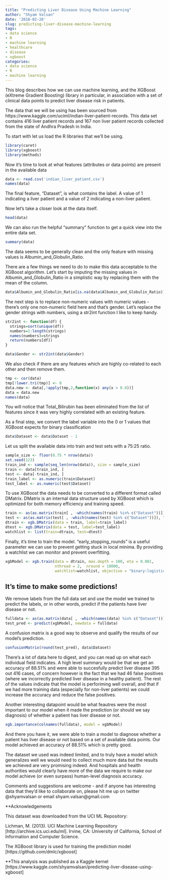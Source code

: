 ```yaml
---
title: "Predicting Liver Disease Using Machine Learning"
author: "Shyam Valsan"
date: '2018-02-28'
slug: predicting-liver-disease-machine-learning
tags:
- data science
- R
- machine learning
- healthcare
- disease
- xgboost
categories:
- data science
- R
- machine learning
---
```


This blog describes how we can use machine learning, and the XGBoost (eXtreme Gradient Boosting) library in particular, in association with a set of clinical data points to predict liver disease risk in patients. 

The data that we will be using has been sourced from https://www.kaggle.com/uciml/indian-liver-patient-records. This data set contains 416 liver patient records and 167 non liver patient records collected from the state of Andhra Pradesh in India. 

To start with let us load the R libraries that we'll be using.

```r
library(caret)
library(xgboost)
library(methods)
```

Now it's time to look at what features (attributes or data points) are present in the available data

```r
data <- read.csv('indian_liver_patient.csv')
names(data)
```

The final feature, "Dataset", is what contains the label. A value of 1 indicating a liver patient and a value of 2 indicating a non-liver patient.

Now let's take a closer look at the data itself. 

```r
head(data)
```

We can also run the helpful "summary" function to get a quick view into the entire data set.

```r
summary(data)
```

The data seems to be generally clean and the only feature with missing values is Albumin_and_Globulin_Ratio.


There are a few things we need to do to make this data acceptable to the XGBoost algorithm. Let's start by imputing the missing values in Albumin_and_Globulin_Ratio in a simplistic way by replacing them with the mean of the column.

```r
data$Albumin_and_Globulin_Ratio[is.na(data$Albumin_and_Globulin_Ratio)] <- mean(data$Albumin_and_Globulin_Ratio, na.rm = TRUE)
```

The next step is to replace non-numeric values with numeric values - there's only one non-numeric field here and that's gender. Let's replace the gender strings with numbers, using a str2int function I like to keep handy.

```r
str2int <- function(df) {
  strings=sort(unique(df))
  numbers=1:length(strings)
  names(numbers)=strings
  return(numbers[df])
}

data$Gender <- str2int(data$Gender)
```

We also check if there are any features which are highly co-related to each other and then remove them. 

```r
tmp <- cor(data)
tmp[!lower.tri(tmp)] <- 0
data.new <- data[,!apply(tmp,2,function(x) any(x > 0.8))]
data = data.new
names(data)
```

You will notice that Total_Bilirubin has been eliminated from the list of features since it was very highly correlated with an existing feature.

As a final step, we convert the label variable into the 0 or 1 values that XGBoost expects for binary classification

```r
data$Dataset <- data$Dataset - 1
```

Let us split the available data into train and test sets with a 75:25 ratio.

```r
sample_size <- floor(0.75 * nrow(data))
set.seed(123)
train_ind <- sample(seq_len(nrow(data)), size = sample_size)
train <- data[train_ind, ]
test <- data[-train_ind, ]
train_label <- as.numeric(train$Dataset)
test_label <- as.numeric(test$Dataset)
```

To use XGBoost the data needs to be converted to a different format called DMatrix. DMatrix is an internal data structure used by XGBoost which is optimized for both memory efficiency and training speed.

```r
train <- as(as.matrix(train[ , -which(names(train) %in% c("Dataset"))]), "dgCMatrix")
test <- as(as.matrix(test[ , -which(names(test) %in% c("Dataset"))]), "dgCMatrix")
dtrain <- xgb.DMatrix(data = train, label=train_label)
dtest <- xgb.DMatrix(data = test, label=test_label)    
watchlist <- list(train=dtrain, test=dtest)
```

Finally, it's time to train the model. "early_stopping_rounds" is a useful parameter we can use to prevent getting stuck in local minima. By providing a watchlist we can monitor and prevent overfitting.

```r
xgbModel <- xgb.train(data = dtrain, max.depth = 100, eta = 0.001, 
                      nthread = 2,  nround = 10000, 
                      watchlist=watchlist, objective = "binary:logistic", early_stopping_rounds = 300, verbose = FALSE)
```

## It's time to make some predictions!

We remove labels from the full data set and use the model we trained to predict the labels, or in other words, predict if the patients have liver disease or not.

```r
fulldata <- as(as.matrix(data[ , -which(names(data) %in% c("Dataset"))]), "dgCMatrix")
test_pred <- predict(xgbModel, newdata = fulldata)
```

A confusion matrix is a good way to observe and qualify the results of our model's prediction. 

```r
confusionMatrix(round(test_pred), data$Dataset)
```

There's a lot of data here to digest, and you can read up on what each individual field indicates. A high level summary would be that we get an accuracy of 88.51% and were able to succesfully predict liver disease 395 out 416 cases, of concern however is the fact that we had 46 false positives (where we incorrectly predicted liver disease in a healthy patient). The rest of the values indicate that the model is perforiming well overall, and that if we had more training data (especially for non-liver patients) we could increase the accuracy and reduce the false positives.

Another interesting datapoint would be what feautres were the most important to our model when it made the prediction (or should we say diagnosis) of whether a patient has liver disease or not. 

```r
xgb.importance(colnames(fulldata), model = xgbModel)
```

And there you have it, we were able to train a model to diagnose whether a patient has liver disease or not based on a set of available data points. Our model achieved an accuracy of 88.51% which is pretty good.

The dataset we used was indeed limited, and to truly have a model which generalizes well we would need to collect much more data but the results we achieved are very promising indeed. And hospitals and health authorities would clearly have more of the data we require to make our model achieve (or even surpass) human-level diagnosis accuracy. 

Comments and suggestions are welcome - and if anyone has interesting data that they'd like to collaborate on, please hit me up on twitter @shyamvalsan or email shyam.valsan@gmail.com

**Acknowledgements

This dataset was downloaded from the UCI ML Repository:

Lichman, M. (2013). UCI Machine Learning Repository [http://archive.ics.uci.edu/ml]. Irvine, CA: University of California, School of Information and Computer Science.

The XGBoost library is used for training the prediction model [https://github.com/dmlc/xgboost]

**This analysis was published as a Kaggle kernel [https://www.kaggle.com/shyamvalsan/predicting-liver-disease-using-xgboost]